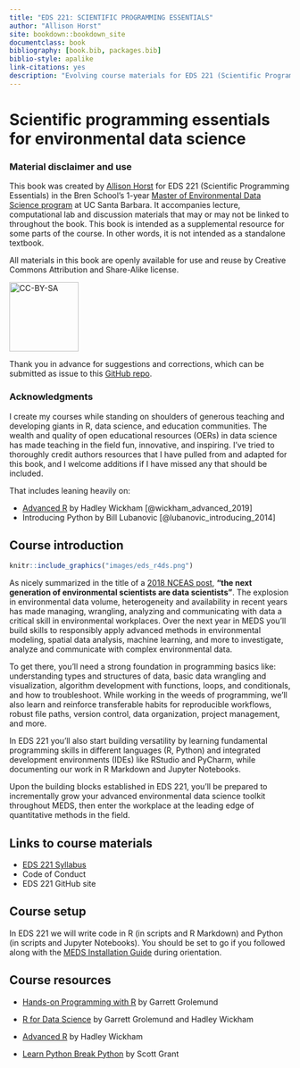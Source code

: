 ```yaml
---
title: "EDS 221: SCIENTIFIC PROGRAMMING ESSENTIALS"
author: "Allison Horst"
site: bookdown::bookdown_site
documentclass: book
bibliography: [book.bib, packages.bib]
biblio-style: apalike
link-citations: yes
description: "Evolving course materials for EDS 221 (Scientific Programming Essentials)."
---
```


# Scientific programming essentials for environmental data science

### Material disclaimer and use {.unnumbered}

This book was created by [Allison Horst](www.allisonhorst.com) for EDS 221 (Scientific Programming Essentials) in the Bren School's 1-year [Master of Environmental Data Science program](https://bren.ucsb.edu/masters-programs/master-environmental-data-science) at UC Santa Barbara. It accompanies lecture, computational lab and discussion materials that may or may not be linked to throughout the book. This book is intended as a supplemental resource for some parts of the course. In other words, it is not intended as a standalone textbook.

All materials in this book are openly available for use and reuse by Creative Commons Attribution and Share-Alike license.

[![](images/cc_by_sa.png "CC-BY-SA"){width="124"}](https://creativecommons.org/licenses/)

Thank you in advance for suggestions and corrections, which can be submitted as issue to this [GitHub repo](https://github.com/allisonhorst/eds-221).

### Acknowledgments {.unnumbered}

I create my courses while standing on shoulders of generous teaching and developing giants in R, data science, and education communities. The wealth and quality of open educational resources (OERs) in data science has made teaching in the field fun, innovative, and inspiring. I've tried to thoroughly credit authors resources that I have pulled from and adapted for this book, and I welcome additions if I have missed any that should be included.

That includes leaning heavily on: 

- [Advanced R](http://adv-r.had.co.nz/) by Hadley Wickham [@wickham_advanced_2019]
- Introducing Python by Bill Lubanovic [@lubanovic_introducing_2014]

## Course introduction

```r
knitr::include_graphics("images/eds_r4ds.png")  
```

As nicely summarized in the title of a [2018 NCEAS post](https://www.nceas.ucsb.edu/news/next-generation-environmental-scientists-are-data-scientists), **"the next generation of environmental scientists are data scientists"**. The explosion in environmental data volume, heterogeneity and availability in recent years has made managing, wrangling, analyzing and communicating with data a critical skill in environmental workplaces. Over the next year in MEDS you'll build skills to responsibly apply advanced methods in environmental modeling, spatial data analysis, machine learning, and more to investigate, analyze and communicate with complex environmental data.

To get there, you'll need a strong foundation in programming basics like: understanding types and structures of data, basic data wrangling and visualization, algorithm development with functions, loops, and conditionals, and how to troubleshoot. While working in the weeds of programming, we'll also learn and reinforce transferable habits for reproducible workflows, robust file paths, version control, data organization, project management, and more.

In EDS 221 you'll also start building versatility by learning fundamental programming skills in different languages (R, Python) and integrated development environments (IDEs) like RStudio and PyCharm, while documenting our work in R Markdown and Jupyter Notebooks.

Upon the building blocks established in EDS 221, you'll be prepared to incrementally grow your advanced environmental data science toolkit throughout MEDS, then enter the workplace at the leading edge of quantitative methods in the field.

## Links to course materials

-   [EDS 221 Syllabus](https://docs.google.com/document/d/1OGbc6U3STKdsThUKd9Nj5UgzeB7djgM130ku1UUH1gU/edit?usp=sharing)
-   Code of Conduct
-   EDS 221 GitHub site

## Course setup

In EDS 221 we will write code in R (in scripts and R Markdown) and Python (in scripts and Jupyter Notebooks). You should be set to go if you followed along with the [MEDS Installation Guide]() during orientation. 

## Course resources

-   [Hands-on Programming with R](https://rstudio-education.github.io/hopr/) by Garrett Grolemund

-   [R for Data Science](https://r4ds.had.co.nz/) by Garrett Grolemund and Hadley Wickham

-   [Advanced R](https://adv-r.hadley.nz/) by Hadley Wickham

-   [Learn Python Break Python](https://learnpythonbreakpython.com/) by Scott Grant
